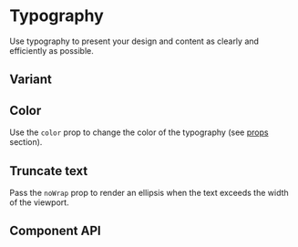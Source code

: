 
<Meta of={Stories} />

# Typography

Use typography to present your design and content as clearly and efficiently as possible.

## Variant

<Canvas of={Stories.VariantExample} />

## Color

Use the `color` prop to change the color of the typography (see [props](#component-api) section).

<Canvas of={Stories.ColorExample} />

## Truncate text

Pass the `noWrap` prop to render an ellipsis when the text exceeds the width of the viewport.

<Canvas of={Stories.TruncateExample} />

## Component API

<ArgTypes of={Typography} />
